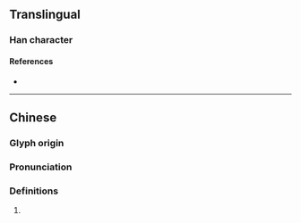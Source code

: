 {{character info/new}}
==Translingual==

===Han character===
{{Han char|rn=98|rad=瓦|as=04|sn=9|four=|canj=LUMVN|ids=⿰冘瓦}}

====References====
* {{Han ref|kx=0748.160|dkj=21458|dj=1157.030|hdz=21423.050|uh=74ED|ud=29933}}

----

==Chinese==
{{zh-forms}}

===Glyph origin===
{{Han etym}}

===Pronunciation===
{{zh-pron
|m=dǎn
|mc=y
|oc=y
|cat=
}}

===Definitions===
{{zh-hanzi}}

# {{rfdef|zh}}
